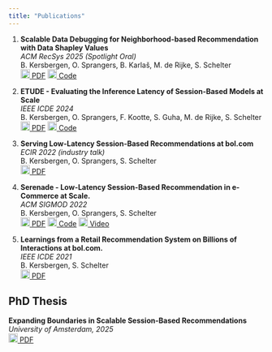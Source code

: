 ```yaml
---
title: "Publications"
---
```


1. **Scalable Data Debugging for Neighborhood-based Recommendation with Data Shapley Values**    
_ACM RecSys 2025 (Spotlight Oral)_  
B. Kersbergen, O. Sprangers, B. Karlaš, M. de Rijke, S. Schelter  
[![](images/icons/file.svg){width=18px} PDF](pdfs/scalable_shapley_recsys2025.pdf)
[![](images/icons/code.svg){width=18px} Code](https://github.com/bkersbergen/illoominate)
<!-- [![](images/icons/video.svg){width=18px} Video](https://youtube.com/watch?v=abc123xyz) -->


2. **ETUDE - Evaluating the Inference Latency of Session-Based Models at Scale**  
   _IEEE ICDE 2024_  
   B. Kersbergen, O. Sprangers, F. Kootte, S. Guha, M. de Rijke, S. Schelter  
[![](images/icons/file.svg){width=18px} PDF](pdfs/etude_icde2024.pdf)
[![](images/icons/code.svg){width=18px} Code](https://github.com/bkersbergen/etudelib)
<!-- [![](images/icons/video.svg){width=18px} Video](https://youtube.com/watch?v=abc123xyz) -->


3. **Serving Low-Latency Session-Based Recommendations at bol.com**  
   _ECIR 2022 (industry talk)_  
   B. Kersbergen, O. Sprangers, S. Schelter  
[![](images/icons/file.svg){width=18px} PDF](pdfs/serenade_ecir2022.pdf)
<!-- [![](images/icons/code.svg){width=18px} Code](https://github.com/bkersbergen/illoominate)
[![](images/icons/video.svg){width=18px} Video](https://youtube.com/watch?v=abc123xyz) -->

4. **Serenade - Low-Latency Session-Based Recommendation in e-Commerce at Scale.**  
   _ACM SIGMOD 2022_  
   B. Kersbergen, O. Sprangers, S. Schelter  
[![](images/icons/file.svg){width=18px} PDF](pdfs/serenade_sigmod2022.pdf)
[![](images/icons/code.svg){width=18px} Code](https://github.com/bolcom/serenade)
[![](images/icons/video.svg){width=18px} Video](https://www.youtube.com/watch?v=Nvd61sTeIAY)

5. **Learnings from a Retail Recommendation System on Billions of Interactions at bol.com.**  
   _IEEE ICDE 2021_  
   B. Kersbergen, S. Schelter  
[![](images/icons/file.svg){width=18px} PDF](pdfs/learnings_icde2021.pdf)
<!-- [![](images/icons/code.svg){width=18px} Code](https://github.com/bkersbergen/illoominate)
[![](images/icons/video.svg){width=18px} Video](https://youtube.com/watch?v=abc123xyz) -->




## PhD Thesis

**Expanding Boundaries in Scalable Session-Based Recommendations**  
_University of Amsterdam, 2025_  
[![](images/icons/file.svg){width=18px} PDF](pdfs/phd_thesis uva2025.pdf)



